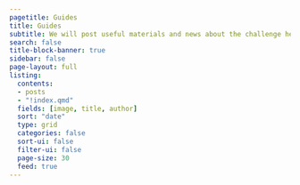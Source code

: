 ```yaml
---
pagetitle: Guides
title: Guides
subtitle: We will post useful materials and news about the challenge here.
search: false  
title-block-banner: true
sidebar: false
page-layout: full
listing:
  contents: 
  - posts
  - "!index.qmd"
  fields: [image, title, author]
  sort: "date"
  type: grid
  categories: false
  sort-ui: false
  filter-ui: false
  page-size: 30
  feed: true
---
```



<!-- useful for checking dimensions: -->
<!-- <hr style="height: 10px; width: 895px;" /> -->
<!-- <hr style="height: 10px; width: 900px;" /> -->